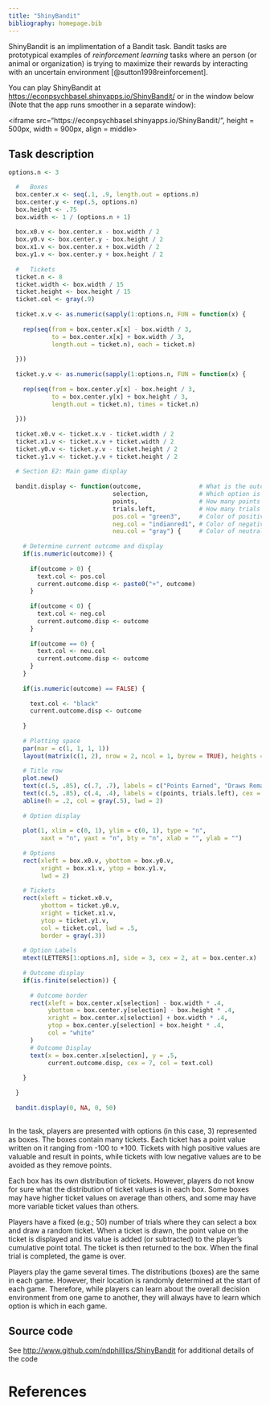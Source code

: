 ```yaml
---
title: "ShinyBandit"
bibliography: homepage.bib
---
```


ShinyBandit is an implimentation of a Bandit task. Bandit tasks are prototypical examples of *reinforcement learning* tasks where an person (or animal or organization) is trying to maximize their rewards by interacting with an uncertain environment [@sutton1998reinforcement].

You can play ShinyBandit at [https://econpsychbasel.shinyapps.io/ShinyBandit/](https://econpsychbasel.shinyapps.io/ShinyBandit/) or in the window below (Note that the app runs smoother in a separate window):

<iframe src="https://econpsychbasel.shinyapps.io/ShinyBandit/", height = 500px, width = 900px, align = middle></iframe>

## Task description

```r

options.n <- 3

  #   Boxes
  box.center.x <- seq(.1, .9, length.out = options.n)
  box.center.y <- rep(.5, options.n)
  box.height <- .75
  box.width <- 1 / (options.n + 1)
  
  box.x0.v <- box.center.x - box.width / 2
  box.y0.v <- box.center.y - box.height / 2
  box.x1.v <- box.center.x + box.width / 2
  box.y1.v <- box.center.y + box.height / 2
  
  #   Tickets
  ticket.n <- 8
  ticket.width <- box.width / 15
  ticket.height <- box.height / 15
  ticket.col <- gray(.9)
  
  ticket.x.v <- as.numeric(sapply(1:options.n, FUN = function(x) {
    
    rep(seq(from = box.center.x[x] - box.width / 3,
            to = box.center.x[x] + box.width / 3,
            length.out = ticket.n), each = ticket.n)
    
  }))
  
  ticket.y.v <- as.numeric(sapply(1:options.n, FUN = function(x) {
    
    rep(seq(from = box.center.y[x] - box.height / 3,
            to = box.center.y[x] + box.height / 3,
            length.out = ticket.n), times = ticket.n)
    
  }))
  
  ticket.x0.v <- ticket.x.v - ticket.width / 2
  ticket.x1.v <- ticket.x.v + ticket.width / 2
  ticket.y0.v <- ticket.y.v - ticket.height / 2
  ticket.y1.v <- ticket.y.v + ticket.height / 2
  
  # Section E2: Main game display
  
  bandit.display <- function(outcome,                # What is the outcome on this trial?
                             selection,              # Which option is selected?
                             points,                 # How many points have been earned?
                             trials.left,            # How many trials remain?
                             pos.col = "green3",     # Color of positive outcomes
                             neg.col = "indianred1", # Color of negative outcomes
                             neu.col = "gray") {     # Color of neutral outcomes
    
    # Determine current outcome and display
    if(is.numeric(outcome)) {
      
      if(outcome > 0) {
        text.col <- pos.col
        current.outcome.disp <- paste0("+", outcome)
      }
      
      if(outcome < 0) {
        text.col <- neg.col
        current.outcome.disp <- outcome
      }
      
      if(outcome == 0) {
        text.col <- neu.col
        current.outcome.disp <- outcome
      }
    }
    
    if(is.numeric(outcome) == FALSE) {
      
      text.col <- "black"
      current.outcome.disp <- outcome
      
    }
    
    # Plotting space
    par(mar = c(1, 1, 1, 1))
    layout(matrix(c(1, 2), nrow = 2, ncol = 1, byrow = TRUE), heights = c(3, 3), widths = c(9))
    
    # Title row
    plot.new()
    text(c(.5, .85), c(.7, .7), labels = c("Points Earned", "Draws Remaining"), cex = 1, font = 3)
    text(c(.5, .85), c(.4, .4), labels = c(points, trials.left), cex = 2)
    abline(h = .2, col = gray(.5), lwd = 2)
    
    # Option display
    
    plot(1, xlim = c(0, 1), ylim = c(0, 1), type = "n", 
         xaxt = "n", yaxt = "n", bty = "n", xlab = "", ylab = "")
    
    # Options
    rect(xleft = box.x0.v, ybottom = box.y0.v,
         xright = box.x1.v, ytop = box.y1.v, 
         lwd = 2)
    
    # Tickets
    rect(xleft = ticket.x0.v,
         ybottom = ticket.y0.v,
         xright = ticket.x1.v,
         ytop = ticket.y1.v,
         col = ticket.col, lwd = .5, 
         border = gray(.3))
    
    # Option Labels
    mtext(LETTERS[1:options.n], side = 3, cex = 2, at = box.center.x)
    
    # Outcome display
    if(is.finite(selection)) {
      
      # Outcome border
      rect(xleft = box.center.x[selection] - box.width * .4,
           ybottom = box.center.y[selection] - box.height * .4,
           xright = box.center.x[selection] + box.width * .4,
           ytop = box.center.y[selection] + box.height * .4,
           col = "white"
      )
      # Outcome Display
      text(x = box.center.x[selection], y = .5, 
           current.outcome.disp, cex = 7, col = text.col)
      
    }
    
  }
  
  bandit.display(0, NA, 0, 50)
  
```


In the task, players are presented with options (in this case, 3) represented as boxes. The boxes contain many tickets. Each ticket has a point value written on it ranging from -100 to +100. Tickets with high positive values are valuable and result in points, while tickets with low negative values are to be avoided as they remove points.

Each box has its own distribution of tickets. However, players do not know for sure what the distribution of ticket values is in each box. Some boxes may have higher ticket values on average than others, and some may have more variable ticket values than others.

Players have a fixed (e.g.; 50) number of trials where they can select a box and draw a random ticket. When a ticket is drawn, the point value on the ticket is displayed and its value is added (or subtracted) to the player's cumulative point total. The ticket is then returned to the box. When the final trial is completed, the game is over.

Players play the game several times. The distributions (boxes) are the same in each game. However, their location is randomly determined at the start of each game. Therefore, while players can learn about the overall decision environment from one game to another, they will always have to learn which option is which in each game.


## Source code

See [http://www.github.com/ndphillips/ShinyBandit](http://www.github.com/ndphillips/ShinyBandit) for additional details of the code


# References